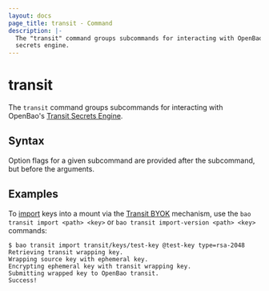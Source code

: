```yaml
---
layout: docs
page_title: transit - Command
description: |-
  The "transit" command groups subcommands for interacting with OpenBao's Transit
  secrets engine.
---
```


# transit

The `transit` command groups subcommands for interacting with OpenBao's
[Transit Secrets Engine](/vault/docs/secrets/transit).

## Syntax

Option flags for a given subcommand are provided after the subcommand, but before the arguments.

## Examples

To [import](/vault/docs/commands/transit/import) keys into a mount via the
[Transit BYOK](/vault/docs/secrets/transit#bring-your-own-key-byok)
mechanism, use the `bao transit import <path> <key>` or
`bao transit import-version <path> <key>` commands:

```
$ bao transit import transit/keys/test-key @test-key type=rsa-2048
Retrieving transit wrapping key.
Wrapping source key with ephemeral key.
Encrypting ephemeral key with transit wrapping key.
Submitting wrapped key to OpenBao transit.
Success!
```
